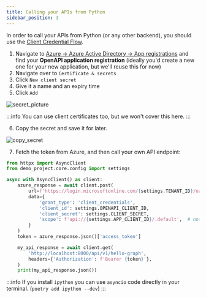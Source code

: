 ```yaml
---
title: Calling your APIs from Python
sidebar_position: 3
---
```


In order to call your APIs from Python (or any other backend), you should use the [Client Credential Flow](https://docs.microsoft.com/en-us/azure/active-directory/develop/v2-oauth2-client-creds-grant-flow).

1. Navigate to [Azure -> Azure Active Directory -> App registrations](https://portal.azure.com/#blade/Microsoft_AAD_IAM/ActiveDirectoryMenuBlade/RegisteredApps)
and find your **OpenAPI application registration** (ideally you'd create a new one for your new application, but we'll reuse this for now)
2. Navigate over to `Certificate & secrets`
3. Click `New client secret`
4. Give it a name and an expiry time
5. Click `Add`

![secret_picture](../../static/img/usage-and-faq/secret_picture.png)


:::info
You can use client certificates too, but we won't cover this here.
:::

6. Copy the secret and save it for later.

![copy_secret](../../static/img/usage-and-faq/copy_secret.png)


7. Fetch the token from Azure, and then call your own API endpoint:

```python title="my_script.py"
from httpx import AsyncClient
from demo_project.core.config import settings

async with AsyncClient() as client:
    azure_response = await client.post(
        url=f'https://login.microsoftonline.com/{settings.TENANT_ID}/oauth2/v2.0/token',
        data={
            'grant_type': 'client_credentials',
            'client_id': settings.OPENAPI_CLIENT_ID,
            'client_secret': settings.CLIENT_SECRET,
            'scope': f'api://{settings.APP_CLIENT_ID}/.default',  # note: NOT .user_impersonation
        }
    )
    token = azure_response.json()['access_token']

    my_api_response = await client.get(
        'http://localhost:8000/api/v1/hello-graph',
        headers={'Authorization': f'Bearer {token}'},
    )
    print(my_api_response.json())
```

:::info
If you install `ipython`  you can use `asyncio` code directly in your terminal.
(`poetry add ipython --dev`)
:::
